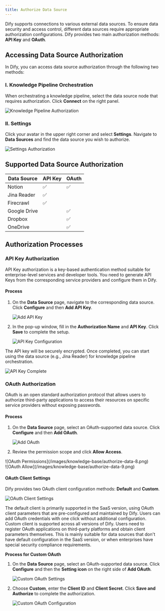 ```yaml
---
title: Authorize Data Source
---
```


Dify supports connections to various external data sources. To ensure data security and access control, different data sources require appropriate authorization configurations. Dify provides two main authorization methods: **API Key** and **OAuth**.

## Accessing Data Source Authorization

In Dify, you can access data source authorization through the following two methods:

### I. Knowledge Pipeline Orchestration
When orchestrating a knowledge pipeline, select the data source node that requires authorization. Click **Connect** on the right panel.

![Knowledge Pipeline Authorization](/images/knowledge-base/authorize-data-1.PNG)

### II. Settings
Click your avatar in the upper right corner and select **Settings**. Navigate to **Data Sources** and find the data source you wish to authorize.

![Settings Authorization](/images/knowledge-base/authorize-data-2.PNG)

## Supported Data Source Authorization

| Data Source     | API Key | OAuth |
|-----------------|---------|-------|
| Notion          | ✅      | ✅    |
| Jina Reader     | ✅      |       |
| Firecrawl       | ✅      |       |
| Google Drive    |         | ✅    |
| Dropbox         |         | ✅    |
| OneDrive        |         | ✅    |

## Authorization Processes

### API Key Authorization
API Key authorization is a key-based authentication method suitable for enterprise-level services and developer tools. You need to generate API Keys from the corresponding service providers and configure them in Dify.

#### Process
1. On the **Data Source** page, navigate to the corresponding data source. Click **Configure** and then **Add API Key**.
   
   ![Add API Key](/images/knowledge-base/authorize-data-3.PNG)

2. In the pop-up window, fill in the **Authorization Name** and **API Key**. Click **Save** to complete the setup.
   
   ![API Key Configuration](/images/knowledge-base/authorize-data-4.png)

The API key will be securely encrypted. Once completed, you can start using the data source (e.g., Jina Reader) for knowledge pipeline orchestration.

![API Key Complete](/images/knowledge-base/authorize-data-6.png)

### OAuth Authorization
OAuth is an open standard authorization protocol that allows users to authorize third-party applications to access their resources on specific service providers without exposing passwords.

#### Process
1. On the **Data Source** page, select an OAuth-supported data source. Click **Configure** and then **Add OAuth**.

   ![Add OAuth](/images/knowledge-base/authorize-data-7.png)

2. Review the permission scope and click **Allow Access**.

<div style={{display: 'flex', flexWrap: 'wrap', gap: '30px'}}>
  <div style={{flex: 1, minWidth: '300px'}}>
   ![OAuth Permissions](/images/knowledge-base/authorize-data-8.png)
  </div>
  <div style={{flex: 1, minWidth: '300px'}}>
   ![OAuth Allow](/images/knowledge-base/authorize-data-9.png)
  </div>
</div>

#### OAuth Client Settings
Dify provides two OAuth client configuration methods: **Default** and **Custom**.

![OAuth Client Settings](/images/knowledge-base/authorize-data-10.png)

<Tabs>
  <Tab title="Default">
    The default client is primarily supported in the SaaS version, using OAuth client parameters that are pre-configured and maintained by Dify. Users can add OAuth credentials with one click without additional configuration.
  </Tab>
  <Tab title="Custom">
    Custom client is supported across all versions of Dify. Users need to register OAuth applications on third-party platforms and obtain client parameters themselves. This is mainly suitable for data sources that don't have default configuration in the SaaS version, or when enterprises have special security compliance requirements.
  </Tab>
</Tabs>

**Process for Custom OAuth**
1. On the **Data Source** page, select an OAuth-supported data source. Click **Configure** and then the **Setting icon** on the right side of **Add OAuth**.

   ![Custom OAuth Settings](/images/knowledge-base/authorize-data-11.png)

2. Choose **Custom**, enter the **Client ID** and **Client Secret**. Click **Save and Authorize** to complete the authorization.

   ![Custom OAuth Configuration](/images/knowledge-base/authorize-data-12.png)